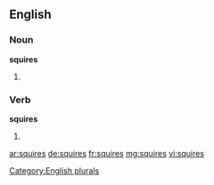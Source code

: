 
==English==

===Noun===
'''squires'''

# {{plural of |[[squire]]}}

===Verb===
'''squires'''

# {{third-person singular of|squire}}

[[Category:English plurals]]

[[ar:squires]]
[[de:squires]]
[[fr:squires]]
[[mg:squires]]
[[vi:squires]]